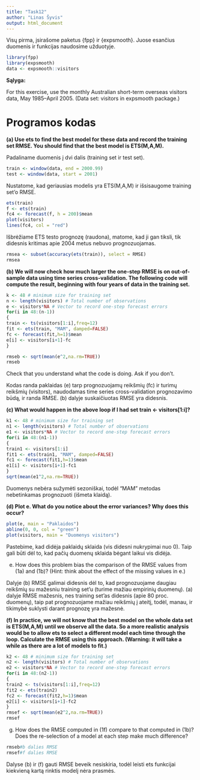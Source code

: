 ```yaml
---
title: "Task12"
author: "Linas Šyvis"
output: html_document
---
```


Visų pirma, įsirašome paketus {fpp} ir {expsmooth}. Juose esančius duomenis ir funkcijas naudosime užduotyje.
```r
library(fpp)
library(expsmooth)
data <- expsmooth::visitors
```

**Sąlyga:**

For this exercise, use the monthly Australian short-term overseas visitors
data, May 1985–April 2005. (Data set: visitors in expsmooth
package.)

Programos kodas
===========================

**(a) Use ets to find the best model for these data and record the
training set RMSE. You should find that the best model is
ETS(M,A,M).**

Padaliname duomenis į dvi dalis (training set ir test set).
```r
train <- window(data, end = 2000.99)
test <- window(data, start = 2001)
```

Nustatome, kad geriausias modelis yra ETS(M,A,M) ir išsisaugome training set'o RMSE.
```r
ets(train)
f <- ets(train)
fc4 <- forecast(f, h = 200)$mean
plot(visitors)
lines(fc4, col = "red")
```

Išbrėžiame ETS testo prognozę (raudona), matome, kad ji gan tiksli, tik didesnis kritimas apie 2004 metus nebuvo prognozuojamas.

```r
rmsea <- subset(accuracy(ets(train)), select = RMSE)
rmsea
```

**(b) We will now check how much larger the one-step RMSE is on
out-of-sample data using time series cross-validation. The following
code will compute the result, beginning with four years
of data in the training set.**

```r
k <- 48 # minimum size for training set
n <- length(visitors) # Total number of observations
e <- visitors*NA # Vector to record one-step forecast errors
for(i in 48:(n-1))
{
train <- ts(visitors[1:i],freq=12)
fit <- ets(train, "MAM", damped=FALSE)
fc <- forecast(fit,h=1)$mean
e[i] <- visitors[i+1]-fc
}

rmseb <- sqrt(mean(e^2,na.rm=TRUE))
rmseb
```
Check that you understand what the code is doing. Ask if you don’t.

Kodas randa paklaidas (e) tarp prognozuojamų reikšmių (fc) ir turimų reikšmių (visitors), naudodamas time series cross-validation prognozavimo būdą, ir randa RMSE. (b) dalyje suskaičiuotas RMSE yra didesnis.

**(c) What would happen in the above loop if I had set
train <- visitors[1:i]?**

```r
k1 <- 48 # minimum size for training set
n1 <- length(visitors) # Total number of observations
e1 <- visitors*NA # Vector to record one-step forecast errors
for(i in 48:(n1-1))
{
train1 <- visitors[1:i]
fit1 <- ets(train1, "MAM", damped=FALSE)
fc1 <- forecast(fit1,h=1)$mean
e1[i] <- visitors[i+1]-fc1
}
sqrt(mean(e1^2,na.rm=TRUE))
```

Duomenys nebėra sužymėti sezoniškai, todėl "MAM" metodas nebetinkamas prognozuoti (išmeta klaidą).

**(d) Plot e. What do you notice about the error variances? Why
does this occur?**

```r
plot(e, main = "Paklaidos")
abline(0, 0, col = "green")
plot(visitors, main = "Duomenys visitors")
```

Pastebime, kad didėja paklaidų sklaida (vis didesni nukrypimai nuo 0). Taip gali būti dėl to, kad pačių duomenų sklaida bėgant laikui vis didėja.

(e) How does this problem bias the comparison of the RMSE values
from (1a) and (1b)? (Hint: think about the effect of the
missing values in e.)

Dalyje (b) RMSE galimai didesnis dėl to, kad prognozuojame daugiau reikšmių su mažesniu training set'u (turime mažiau empirinių duomenų). (a) dalyje RMSE mažesnis, nes training set'as didesnis (apie 80 proc. duomenų), taip pat prognozuojame mažiau reikšmių į ateitį, todėl, manau, ir tikimybė suklysti darant prognozę yra mažesnė.

**(f) In practice, we will not know that the best model on the whole
data set is ETS(M,A,M) until we observe all the data. So a more
realistic analysis would be to allow ets to select a different
model each time through the loop. Calculate the RMSE using
this approach. (Warning: it will take a while as there are a lot
of models to fit.)**

```r
k2 <- 48 # minimum size for training set
n2 <- length(visitors) # Total number of observations
e2 <- visitors*NA # Vector to record one-step forecast errors
for(i in 48:(n2-1))
{
train2 <- ts(visitors[1:i],freq=12)
fit2 <- ets(train2)
fc2 <- forecast(fit2,h=1)$mean
e2[i] <- visitors[i+1]-fc2
}
rmsef <- sqrt(mean(e2^2,na.rm=TRUE))
rmsef
```

(g) How does the RMSE computed in (1f) compare to that computed
in (1b)? Does the re-selection of a model at each step
make much difference?

```r
rmseb#b dalies RMSE
rmsef#f dalies RMSE
```

Dalyse (b) ir (f)  gauti RMSE beveik nesiskiria, todėl leisti ets funkcijai kiekvieną kartą rinktis modelį nėra prasmės.